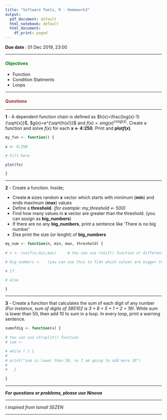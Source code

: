 ```yaml
---
title: "Software Tools, R - Homework3"
output:
  pdf_document: default
  html_notebook: default
  html_document:
    df_print: paged
---
```


**Due date** : 01 Dec 2019, 23:00

***

#### <span style="color:green">**Objectives**</span>

- Function
- Condition Statments
- Loops

***

#### <span style="color:brown">**Questions**</span>

***

**1** - A dependent function chain is defined as $h(x)=\frac{log(x)-1}{\sqrt{x}}$, $g(x)=e^{\sqrt{h(x)}}$ and $f(x)=sing(x)^{cosg(x)}$.  Create a function and solve $f(x)$ for each **x <- 4:250**. Print and **plot$f(x)$**.

```r
my_fun <- function() { 
  
x <- 4:250

# Fill here

plot(fx)

}
```

***

**2** - Create a function. Inside; 

  - Create **n** sizes random **x** vector which starts with minimum (**min**) and ends maximum (**max**) values
  - Define a **threshold**. *(for example: my_threshold <- 500)*
  - Find how many values in **x** vector are greater than the threshold. (you can assign as **big_numbers**)
  - If there are no any **big_numbers**, print a sentence like 'There is no big number' 
  - Else print the size (or lenght) of **big_numbers**

```r
my_num <- function(n, min, max, threshold) { 
  
# x <- runif(n,min,max)     # You can use runif() function or different function

# big_numbers <-   (you can use this to fidn which values are bigger than threshold: (x > threshold) )

# if

# else

}
```

***

**3** - Create a function that calculates the sum of each digit of any number *(For instance, sum of digits of 385102 is 3 + 8 + 5 + 1 + 2 = 19)*. While sum is lower than 50, then add 10 to sum in a loop. In every loop, print a warning sentence.

```r
sumofdig <- function(x) { 
  
# You can use strsplit() function
# sum <-

# while ( ) {
#
# print("sum is lower than 50, so I am going to add more 10")
#    
#   }

}
```

***

***For questions or problems, please use Ninova***

***

*I inspired from Ismail SEZEN*

***